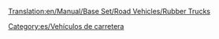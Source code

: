 [[Translation:en/Manual/Base Set/Road Vehicles/Rubber Trucks]]

{{es/Vehículo de carretera|nombre    = Camión de Caucho Balogh
  |imagen    = Balogh_Rubber_Truck.png
  |precio    = 9.594 € (4.797 £)
  |velocidad = 48 km/h (30 mph)
  |coste     = 842 € (421 £)
  |diseño    = 1936
  |duración  = 15
  |capacidad = 17.000 litros de caucho
}}
{{es/Vehículo de carretera|nombre    = Camión de Caucho Uhl
  |imagen    = Uhl_Rubber_Truck.png
  |precio    = 12.054 € (6.027 £)
  |velocidad = 88 km/h (55 mph)
  |coste     = 1.574 € (787 £)
  |diseño    = 1977
  |duración  = 15
  |capacidad = 19.000 litros de caucho
}}
{{es/Vehículo de carretera|nombre    = Camión de Caucho RMT
  |imagen    = RMT_Rubber_Truck.png
  |precio    = 12.874 € (6.437 £)
  |velocidad = 112 km/h (70 mph)
  |coste     = 2.250 € (1.125 £)
  |diseño    = 2011
  |duración  = 15
  |capacidad = 22.000 litros de caucho
}}


[[Category:es/Vehículos de carretera]]